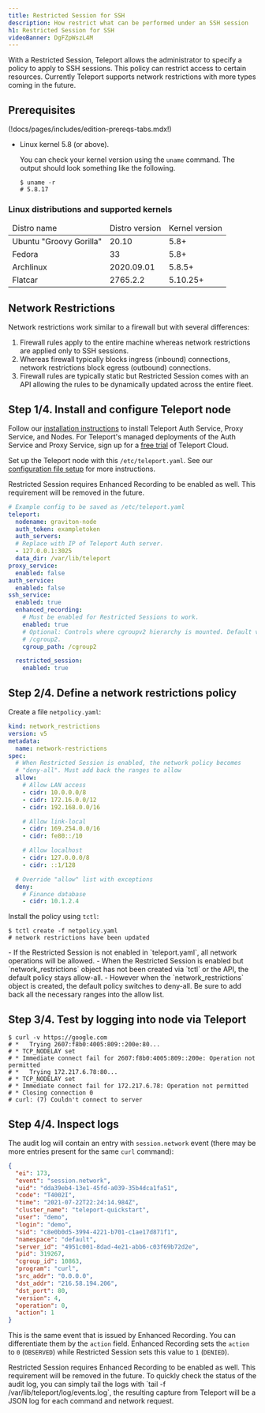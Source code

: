 ```yaml
---
title: Restricted Session for SSH
description: How restrict what can be performed under an SSH session
h1: Restricted Session for SSH
videoBanner: DgFZpWszL4M
---
```


With a Restricted Session, Teleport allows the administrator to specify a policy to
apply to SSH sessions. This policy can restrict access to certain resources. Currently
Teleport supports network restrictions with more types coming in the future.

## Prerequisites

(!docs/pages/includes/edition-prereqs-tabs.mdx!)

- Linux kernel 5.8 (or above).

  You can check your kernel version using the `uname` command. The output should look
  something like the following.

  ```code
  $ uname -r
  # 5.8.17
  ```

### Linux distributions and supported kernels

<table>
<thead>
  <tr><td>Distro name</td><td>Distro version</td><td>Kernel version</td></tr>
</thead>
<tbody>
  <tr><td>Ubuntu "Groovy Gorilla"</td><td>20.10</td><td>5.8+</td></tr>
  <tr><td>Fedora</td><td>33</td><td>5.8+</td></tr>
  <tr><td>Archlinux</td><td>2020.09.01</td><td>5.8.5+</td></tr>
  <tr><td>Flatcar</td><td>2765.2.2</td><td>5.10.25+</td></tr>
</tbody>
</table>

## Network Restrictions

Network restrictions work similar to a firewall but with several differences:
1. Firewall rules apply to the entire machine whereas network restrictions are applied
   only to SSH sessions.
2. Whereas firewall typically blocks ingress (inbound) connections, network restrictions
   block egress (outbound) connections.
3. Firewall rules are typically static but Restricted Session comes with an API allowing the
   rules to be dynamically updated across the entire fleet.

## Step 1/4. Install and configure Teleport node

Follow our [installation instructions](../../installation.mdx) to install Teleport Auth Service, Proxy Service, and Nodes. For Teleport's managed deployments of the Auth Service and Proxy Service, sign up for a [free trial](https://goteleport.com/signup/) of Teleport Cloud.

Set up the Teleport node with this `/etc/teleport.yaml`. See our [configuration file setup](../../setup/reference/config.mdx) for more instructions.

<Admonition type="note">
  Restricted Session requires Enhanced Recording to be enabled as well. This requirement will be removed in the future.
</Admonition>

```yaml
# Example config to be saved as /etc/teleport.yaml
teleport:
  nodename: graviton-node
  auth_token: exampletoken
  auth_servers:
  # Replace with IP of Teleport Auth server.
  - 127.0.0.1:3025
  data_dir: /var/lib/teleport
proxy_service:
  enabled: false
auth_service:
  enabled: false
ssh_service:
  enabled: true
  enhanced_recording:
    # Must be enabled for Restricted Sessions to work.
    enabled: true
    # Optional: Controls where cgroupv2 hierarchy is mounted. Default value:
    # /cgroup2.
    cgroup_path: /cgroup2

  restricted_session:
    enabled: true
```

## Step 2/4. Define a network restrictions policy

Create a file `netpolicy.yaml`:

```yaml
kind: network_restrictions
version: v5
metadata:
  name: network-restrictions
spec:
  # When Restricted Session is enabled, the network policy becomes
  # "deny-all". Must add back the ranges to allow
  allow:
    # Allow LAN access
    - cidr: 10.0.0.0/8
    - cidr: 172.16.0.0/12
    - cidr: 192.168.0.0/16

    # Allow link-local
    - cidr: 169.254.0.0/16
    - cidr: fe80::/10

    # Allow localhost
    - cidr: 127.0.0.0/8
    - cidr: ::1/128

  # Override "allow" list with exceptions
  deny:
    # Finance database
    - cidr: 10.1.2.4
```

Install the policy using `tctl`:

```code
$ tctl create -f netpolicy.yaml
# network restrictions have been updated
```

<Admonition type="note">
  - If the Restricted Session is not enabled in `teleport.yaml`, all network operations will be allowed.
  - When the Restricted Session is enabled but `network_restrictions` object has not been created via `tctl` or the API,
    the default policy stays allow-all.
  - However when the `network_restrictions` object is created, the default policy switches to deny-all.
    Be sure to add back all the necessary ranges into the allow list.
</Admonition>

## Step 3/4. Test by logging into node via Teleport

```code
$ curl -v https://google.com
# *   Trying 2607:f8b0:4005:809::200e:80...
# * TCP_NODELAY set
# * Immediate connect fail for 2607:f8b0:4005:809::200e: Operation not permitted
# *   Trying 172.217.6.78:80...
# * TCP_NODELAY set
# * Immediate connect fail for 172.217.6.78: Operation not permitted
# * Closing connection 0
# curl: (7) Couldn't connect to server
```

## Step 4/4. Inspect logs

The audit log will contain an entry with `session.network` event (there may be more entries present for the same `curl` command):

```json
{
  "ei": 173,
  "event": "session.network",
  "uid": "dda39eb4-13e1-45fd-a039-35b4dca1fa51",
  "code": "T4002I",
  "time": "2021-07-22T22:24:14.984Z",
  "cluster_name": "teleport-quickstart",
  "user": "demo",
  "login": "demo",
  "sid": "c8e0b0d5-3994-4221-b701-c1ae17d871f1",
  "namespace": "default",
  "server_id": "4951c001-8dad-4e21-abb6-c03f69b72d2e",
  "pid": 319267,
  "cgroup_id": 10863,
  "program": "curl",
  "src_addr": "0.0.0.0",
  "dst_addr": "216.58.194.206",
  "dst_port": 80,
  "version": 4,
  "operation": 0,
  "action": 1
}
```

This is the same event that is issued by Enhanced Recording. You can differentiate them by the `action` field.
Enhanced Recording sets the `action` to `0` (`OBSERVED`) while Restricted Session sets this value to `1` (`DENIED`).

<Admonition type="tip">
  Restricted Session requires Enhanced Recording to be enabled as well. This requirement will be removed in the future.
  To quickly check the status of the audit log, you can simply tail the logs with
  `tail -f /var/lib/teleport/log/events.log`, the resulting capture from Teleport will
  be a JSON log for each command and network request.
</Admonition>
